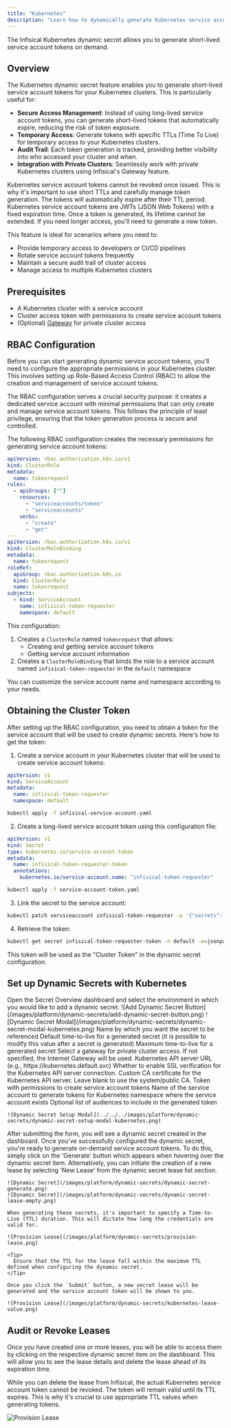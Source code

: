 ```yaml
---
title: "Kubernetes"
description: "Learn how to dynamically generate Kubernetes service account tokens."
---
```


The Infisical Kubernetes dynamic secret allows you to generate short-lived service account tokens on demand.

## Overview

The Kubernetes dynamic secret feature enables you to generate short-lived service account tokens for your Kubernetes clusters. This is particularly useful for:

- **Secure Access Management**: Instead of using long-lived service account tokens, you can generate short-lived tokens that automatically expire, reducing the risk of token exposure.
- **Temporary Access**: Generate tokens with specific TTLs (Time To Live) for temporary access to your Kubernetes clusters.
- **Audit Trail**: Each token generation is tracked, providing better visibility into who accessed your cluster and when.
- **Integration with Private Clusters**: Seamlessly work with private Kubernetes clusters using Infisical's Gateway feature.

<Note>
  Kubernetes service account tokens cannot be revoked once issued. This is why
  it's important to use short TTLs and carefully manage token generation. The
  tokens will automatically expire after their TTL period.
</Note>

<Note>
  Kubernetes service account tokens are JWTs (JSON Web Tokens) with a fixed
  expiration time. Once a token is generated, its lifetime cannot be extended.
  If you need longer access, you'll need to generate a new token.
</Note>

This feature is ideal for scenarios where you need to:

- Provide temporary access to developers or CI/CD pipelines
- Rotate service account tokens frequently
- Maintain a secure audit trail of cluster access
- Manage access to multiple Kubernetes clusters

## Prerequisites

- A Kubernetes cluster with a service account
- Cluster access token with permissions to create service account tokens
- (Optional) [Gateway](/documentation/platform/gateways/overview) for private cluster access

## RBAC Configuration

Before you can start generating dynamic service account tokens, you'll need to configure the appropriate permissions in your Kubernetes cluster. This involves setting up Role-Based Access Control (RBAC) to allow the creation and management of service account tokens.

The RBAC configuration serves a crucial security purpose: it creates a dedicated service account with minimal permissions that can only create and manage service account tokens. This follows the principle of least privilege, ensuring that the token generation process is secure and controlled.

The following RBAC configuration creates the necessary permissions for generating service account tokens:

```yaml
apiVersion: rbac.authorization.k8s.io/v1
kind: ClusterRole
metadata:
  name: tokenrequest
rules:
  - apiGroups: [""]
    resources:
      - "serviceaccounts/token"
      - "serviceaccounts"
    verbs:
      - "create"
      - "get"
---
apiVersion: rbac.authorization.k8s.io/v1
kind: ClusterRoleBinding
metadata:
  name: tokenrequest
roleRef:
  apiGroup: rbac.authorization.k8s.io
  kind: ClusterRole
  name: tokenrequest
subjects:
  - kind: ServiceAccount
    name: infisical-token-requester
    namespace: default
```

This configuration:

1. Creates a `ClusterRole` named `tokenrequest` that allows:
   - Creating and getting service account tokens
   - Getting service account information
2. Creates a `ClusterRoleBinding` that binds the role to a service account named `infisical-token-requester` in the `default` namespace

You can customize the service account name and namespace according to your needs.

## Obtaining the Cluster Token

After setting up the RBAC configuration, you need to obtain a token for the service account that will be used to create dynamic secrets. Here's how to get the token:

1. Create a service account in your Kubernetes cluster that will be used to create service account tokens:

```yaml infisical-service-account.yaml
apiVersion: v1
kind: ServiceAccount
metadata:
  name: infisical-token-requester
  namespace: default
```

```bash
kubectl apply -f infisical-service-account.yaml
```

2. Create a long-lived service account token using this configuration file:

```yaml service-account-token.yaml
apiVersion: v1
kind: Secret
type: kubernetes.io/service-account-token
metadata:
  name: infisical-token-requester-token
  annotations:
    kubernetes.io/service-account.name: "infisical-token-requester"
```

```bash
kubectl apply -f service-account-token.yaml
```

3. Link the secret to the service account:

```bash
kubectl patch serviceaccount infisical-token-requester -p '{"secrets": [{"name": "infisical-token-requester-token"}]}' -n default
```

4. Retrieve the token:

```bash
kubectl get secret infisical-token-requester-token -n default -o=jsonpath='{.data.token}' | base64 --decode
```

This token will be used as the "Cluster Token" in the dynamic secret configuration.

## Set up Dynamic Secrets with Kubernetes

<Steps>
  <Step title="Open Secret Overview Dashboard">
    Open the Secret Overview dashboard and select the environment in which you would like to add a dynamic secret.
  </Step>
  <Step title="Click on the 'Add Dynamic Secret' button">
    ![Add Dynamic Secret Button](/images/platform/dynamic-secrets/add-dynamic-secret-button.png)
  </Step>
  <Step title="Select Kubernetes">
    ![Dynamic Secret Modal](/images/platform/dynamic-secrets/dynamic-secret-modal-kubernetes.png)
  </Step>
  <Step title="Provide the inputs for dynamic secret parameters">
    <ParamField path="Secret Name" type="string" required>
      Name by which you want the secret to be referenced
    </ParamField>
    <ParamField path="Default TTL" type="string" required>
      Default time-to-live for a generated secret (it is possible to modify this value after a secret is generated)
    </ParamField>
    <ParamField path="Max TTL" type="string" required>
      Maximum time-to-live for a generated secret
    </ParamField>
    <ParamField path="Gateway" type="string">
      Select a gateway for private cluster access. If not specified, the Internet Gateway will be used.
    </ParamField>
    <ParamField path="URL" type="string" required>
      Kubernetes API server URL (e.g., https://kubernetes.default.svc)
    </ParamField>
    <ParamField path="Enable SSL" type="boolean">
      Whether to enable SSL verification for the Kubernetes API server connection.
    </ParamField>
    <ParamField path="CA" type="string">
      Custom CA certificate for the Kubernetes API server. Leave blank to use the system/public CA.
    </ParamField>
    <ParamField path="Cluster Token" type="string" required>
      Token with permissions to create service account tokens
    </ParamField>
    <ParamField path="Service Account Name" type="string" required>
      Name of the service account to generate tokens for
    </ParamField>
    <ParamField path="Namespace" type="string" required>
      Kubernetes namespace where the service account exists
    </ParamField>
    <ParamField path="Audiences" type="array">
      Optional list of audiences to include in the generated token
    </ParamField>

    ![Dynamic Secret Setup Modal](../../../images/platform/dynamic-secrets/dynamic-secret-setup-modal-kubernetes.png)

  </Step>
  <Step title="Click 'Submit'">
    After submitting the form, you will see a dynamic secret created in the dashboard.
  </Step>
  <Step title="Generate dynamic secrets">
    Once you've successfully configured the dynamic secret, you're ready to generate on-demand service account tokens.
    To do this, simply click on the 'Generate' button which appears when hovering over the dynamic secret item.
    Alternatively, you can initiate the creation of a new lease by selecting 'New Lease' from the dynamic secret lease list section.

    ![Dynamic Secret](/images/platform/dynamic-secrets/dynamic-secret-generate.png)
    ![Dynamic Secret](/images/platform/dynamic-secrets/dynamic-secret-lease-empty.png)

    When generating these secrets, it's important to specify a Time-to-Live (TTL) duration. This will dictate how long the credentials are valid for.

    ![Provision Lease](/images/platform/dynamic-secrets/provision-lease.png)

    <Tip>
      Ensure that the TTL for the lease fall within the maximum TTL defined when configuring the dynamic secret.
    </Tip>

    Once you click the `Submit` button, a new secret lease will be generated and the service account token will be shown to you.

    ![Provision Lease](/images/platform/dynamic-secrets/kubernetes-lease-value.png)

  </Step>
</Steps>

## Audit or Revoke Leases

Once you have created one or more leases, you will be able to access them by clicking on the respective dynamic secret item on the dashboard.
This will allow you to see the lease details and delete the lease ahead of its expiration time.

<Note>
  While you can delete the lease from Infisical, the actual Kubernetes service
  account token cannot be revoked. The token will remain valid until its TTL
  expires. This is why it's crucial to use appropriate TTL values when
  generating tokens.
</Note>

![Provision Lease](/images/platform/dynamic-secrets/lease-data.png)
